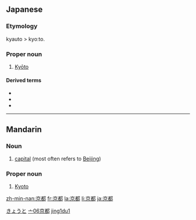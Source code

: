 ==Japanese==   
{{ja-kanjitab|京|都|}}

===Etymology===

kyauto > kyoːto.
                                    
===Proper noun===
{{ja-pos|k|proper|hira=きょうと|hhira=きゃうと|rom=Kyōto}}

# [[Kyōto]]

====Derived terms====
*{{term|京阪||[[Kyōto]] and [[Ōsaka]]|tr=[[けいはん]], [[keihan]]|sc=Jpan|lang=ja}}
*{{term|京阪奈||[[Kyōto]], [[Ōsaka]], and [[Nara]]|tr=[[けいはんな]], [[keihanna]]|sc=Jpan|lang=ja}}
*{{term|京阪神||[[Kyōto]], [[Ōsaka]], and [[Kōbe]]|tr=[[けいはんしん]], [[keihanshin]]|sc=Jpan|lang=ja}}

[[Category:ja:Cities|きょうと]]

----

==Mandarin==
{{zh-hanzi|[[京]][[都]]}}

===Noun===
{{cmn-noun|ts|pin=jīngdū|pint=jing1du1|rs=亠06}}

# [[capital]] (most often refers to [[Beijing]])

===Proper noun===
{{cmn-proper|ts|pin=Jīngdū|pint=jing1du1|rs=亠06}}

# [[Kyoto]]

[[Category:zh-tw:Cities|亠06京都]]
[[Category:zh-cn:Cities|jing1du1]]

[[zh-min-nan:京都]]
[[fr:京都]]
[[la:京都]]
[[li:京都]]
[[ja:京都]]